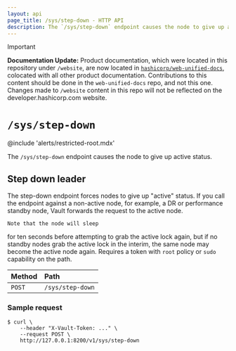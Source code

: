 ```yaml
---
layout: api
page_title: /sys/step-down - HTTP API
description: The `/sys/step-down` endpoint causes the node to give up active status.
---
```


> [!IMPORTANT]  
> **Documentation Update:** Product documentation, which were located in this repository under `/website`, are now located in [`hashicorp/web-unified-docs`](https://github.com/hashicorp/web-unified-docs), colocated with all other product documentation. Contributions to this content should be done in the `web-unified-docs` repo, and not this one. Changes made to `/website` content in this repo will not be reflected on the developer.hashicorp.com website.

# `/sys/step-down`

@include 'alerts/restricted-root.mdx'

The `/sys/step-down` endpoint causes the node to give up active status.

## Step down leader

The step-down endpoint forces nodes to give up "active" status. If you
call the endpoint against a non-active node, for example, a DR or
 performance standby node, Vault forwards the request to the active
  node.
  
    Note that the node will sleep
for ten seconds before attempting to grab the active lock again, but if no
standby nodes grab the active lock in the interim, the same node may become the
active node again. Requires a token with `root` policy or `sudo` capability on
the path.

| Method | Path             |
| :----- | :--------------- |
| `POST` | `/sys/step-down` |

### Sample request

```shell-session
$ curl \
    --header "X-Vault-Token: ..." \
    --request POST \
    http://127.0.0.1:8200/v1/sys/step-down
```
